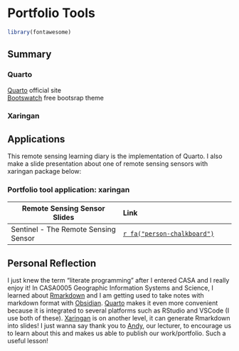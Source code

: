 # Portfolio Tools

```r
library(fontawesome)
```

## Summary

### Quarto {.unnumbered}

[Quarto](https://quarto.org) official site<br/>
[Bootswatch](https://bootswatch.com/united/) free bootsrap theme

### Xaringan {.unnumbered}

## Applications

This remote sensing learning diary is the implementation of Quarto. I also make a slide presentation about one of remote sensing sensors with xaringan package below:

### Portfolio tool application: xaringan {.unnumbered}

| Remote Sensing Sensor Slides | Link |
|---------------|:--------------|
| Sentinel - The Remote Sensing Sensor | [`r fa("person-chalkboard")`](https://listianingrumr.github.io/sensor) |

## Personal Reflection

I just knew the term "literate programming" after I entered CASA and I really enjoy it! In CASA0005 Geographic Information Systems and Science, I learned about [Rmarkdown](https://rmarkdown.rstudio.com) and I am getting used to take notes with markdown format with [Obsidian](https://obsidian.md). [Quarto](https://quarto.org) makes it even more convenient because it is integrated to several platforms such as RStudio and VSCode (I use both of these). [Xaringan](https://github.com/yihui/xaringan) is on another level, it can generate Rmarkdown into slides! I just wanna say thank you to [Andy](https://andrewmaclachlan.rbind.io), our lecturer, to encourage us to learn about this and makes us able to publish our work/portfolio. Such a useful lesson!